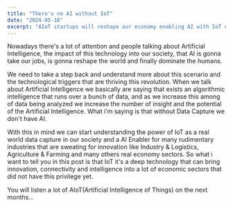 ```yaml
---
title: "There's no AI without IoT"
date: "2024-05-18"
excerpt: "AIoT startups will reshape our economy enabling AI with IoT data capture"
---
```


Nowadays there's a lot of attention and people talking about Artificial Intelligence, the impact of this technology into our society, that AI is gonna take our jobs, is gonna reshape the world and finally dominate the humans.

We need to take a step back and understand more about this scenario and the technological triggers that are thriving this revolution. When we talk about Artificial Intelligence we basically are saying that exists an algorithmic intelligence that runs over a bunch of data, and as we increase this among of data being analyzed we increase the number of insight and the potential of the Artificial Intelligence. What i'm saying is that without Data Capture we don't have AI.

With this in mind we can start understanding the power of IoT as a real world data capture in our society and a AI Enabler for many rudimentary industries that are sweating for innovation like Industry & Logistics, Agriculture & Farming and many others real economy sectors. So what i want to tell you in this post is that IoT it's a deep technology that can bring innovation, connectivity and intelligence into a lot of economic sectors that did not have this privilege yet.

You will listen a lot of AIoT(Artificial Intelligence of Things) on the next months...
